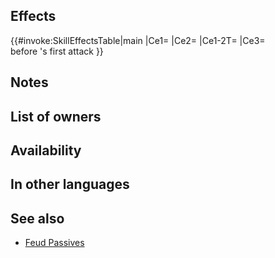{{Passive
|name=Preempt Screech
|type=C
|exclusive=0
|canUseWeapon={{WeaponList|Beast}}
|canUseMove={{MoveList|Infantry,Cavalry,Flying}}
|properties=random_owner
|1name=Preempt Screech
|1tagid=SID_暗獣・初撃の鼓動
|1effect=Inflicts Spd/Def-4 on foe, disables skills of all foes, excluding foe in combat, and grants Special cooldown count-1 to unit before unit's first attack during combat.
|1cost=300
|1required=C Feud 3
}}
==Effects==
{{#invoke:SkillEffectsTable|main
|Ce1={{Eft|Temporary debuffs|Spd/Def|4}}
|Ce2={{Eft|Disable Ally Skills}}
|Ce1-2T={{Tgt|Foe}}
|Ce3={{Eft|Reduce Cooldown|1}}<br>before {{Tgt|Unit}}'s first attack
}}
==Notes==
{{Temporary debuffs}}
{{CombatEffectNeutralization}}
{{CombatCooldownCount|-1}}
==List of owners==
{{Skill Hero List}}
==Availability==
{{PassiveFocusList}}
{{PassiveDistributionList}}
{{PassiveCombatManualList}}
==In other languages==
{{OtherLanguages
|japanese=
|german=
|spanishEU=
|spanishLA=
|french=
|italian=
|chineseTW=
|portuguese=
}}
==See also==
{{See also skills|cond=(Description LIKE '%disable%skills of all%excluding%' AND WikiName NOT LIKE '%Feud%') OR Description LIKE '%【Feud】%'}}
* [[Skill families/C Passives#Feud|Feud Passives]]
{{Passives Navbox|C}}